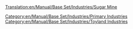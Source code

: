 [[Translation:en/Manual/Base Set/Industries/Sugar Mine]]
{{en/Manual/Base Set/Industries/Industries|Image=[[File:en/Manual/Base Set/Industries/SugarMine.png]]
|name=Sugar Mine
|climates=[[en/Manual/Climates]]
|accepts=Nothing
|produces=[[en/Manual/Base Set/Cargos/Sugar]]
|notes=Not present in other [[en/Manual/Climates]].
}}
[[Category:en/Manual/Base Set/Industries/Primary Industries]]
[[Category:en/Manual/Base Set/Industries/Toyland Industries]]